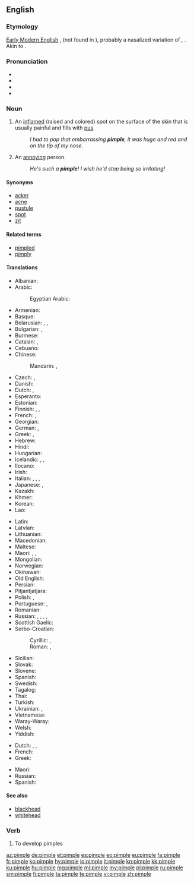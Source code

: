 ==English==
{{wikipedia}}

===Etymology===
[[w:Early Modern English|Early Modern English]] {{m|en|pimple}}, {{m|en|pumple}} (not found in {{etyl|enm|-}}), probably a nasalized variation of {{etyl|ang|en}} {{m|ang|piplian}}, {{m|ang|pyplian||to break out in pimples, show eruptions}}. Akin to {{etyl|ang|-}} {{m|ang|pipliġende||having shingles}}.

===Pronunciation===
* {{enPR|pĭm'p(ə)l}}
* {{IPA|/ˈpɪmp(ə)l/|lang=en}}
* {{audio|En-us-pimple.ogg|Audio (US)|lang=en}}
* {{rhymes|ɪmpəl|lang=en}}

===Noun===
{{en-noun}}

# An [[inflame]]d (raised and colored) spot on the surface of the skin that is usually painful and fills with [[pus]].
#: ''I had to pop that embarrassing '''pimple''', it was huge and red and on the tip of my nose''.
# {{context|slang|lang=en}} An [[annoying]] person.
#: ''He's such a '''pimple'''! I wish he'd stop being so irritating!''

====Synonyms====
* [[acker]] {{qualifier|old Australian slang}}
* [[acne]]
* [[pustule]]
* [[spot]] {{qualifier|UK|slang}}
* [[zit]] {{qualifier|US|slang}}

====Related terms====
* [[pimpled]]
* [[pimply]]

====Translations====
{{trans-top|inflamed spot on the surface of the skin}}
* Albanian: {{t|sq|puçërr}}
* Arabic: {{t|ar|بَثْرَة|f}}
*: Egyptian Arabic: {{t|arz|حبة|f|tr=ḥaba|sc=Arab}}
* Armenian: {{t|hy|պզուկ}}
* Basque: {{t-needed|eu}}
* Belarusian: {{t|be|прышч|m|sc=Cyrl}}, {{t|be|ву́гар|m|sc=Cyrl}}, {{t|be|вуго́р|m|sc=Cyrl}}
* Bulgarian: {{t+|bg|пъ̀пка|f}}, {{t|bg|пъ̀пчица|f}}
* Burmese: {{t+|my|ဝက်ခြံ|sc=Mymr}}
* Catalan: {{t|ca|bua|f}}, {{t|ca|buba|f}}
* Cebuano: {{t|ceb|bugas}}
* Chinese:
*: Mandarin: {{t+|cmn|疙瘩|tr=gēda|sc=Hani}}, {{t+|cmn|丘疹|tr=qiūzhěn|sc=Hani}}
* Czech: {{t|cs|uher|m}}, {{t|cs|pupínek|m}}
* Danish: {{t|da|filipens}}
* Dutch: {{t+|nl|puist|f}}, {{t|nl|pukkel}}
* Esperanto: {{t|eo|akno}}
* Estonian: {{t|et|vistrik}}
* Finnish: {{t+|fi|näppy}}, {{t+|fi|finni}}, {{t|fi|märkänäppylä}}
* French: {{t+|fr|bouton|m}}, {{t+|fr|pustule|f}}
* Georgian: {{t|ka|მუწუკი|sc=Geor}}
* German: {{t+|de|Pickel|m}}, {{t|de|Oas|n}} {{qualifier|Bavaria}}
* Greek: {{t+|el|σπυρί|n}}, {{t+|el|σπυράκι|n}}
* Hebrew: {{t|he|פצעון}}
* Hindi: {{t|hi|मुंहासा|m|tr=munhāsā|sc=Deva}}
* Hungarian: {{t+|hu|pattanás}}
* Icelandic: {{t|is|nabbi|m}}, {{t+|is|bóla|f}}, {{t+|is|graftarbóla|f}}
* Ilocano: {{t|ilo|kamuro}}
* Irish: {{t|ga|goirín|m}}
* Italian: {{t+|it|pustola}}, {{t|it|pustoletta}}, {{t|it|brufolo|m}}, {{t|it|foruncoloso|m}}
* Japanese: {{t+|ja|面皰|tr=にきび, níkibi}}, {{t|ja|丘疹|tr=きゅうしん, kyūshin}}
* Kazakh: {{t|kk|безеу|sc=Cyrl}}
* Khmer: {{t+|km|មុន|tr=mŭn|sc=Khmr}}
* Korean: {{t+|ko|여드름|sc=Hang}}
* Lao: {{t|lo|ສິວ|sc=Laoo}}
{{trans-mid}}
* Latin: {{t|la|pustula|f}}
* Latvian: {{t|lv|pūte|f}}
* Lithuanian: {{t|lt|spuogas|m}}
* Macedonian: {{t|mk|бубула|f|sc=Cyrl}}
* Maltese: {{t-needed|mt}}
* Maori: {{t|mi|kiritona}}, {{t|mi|para}}, {{t|mi|mariao}}
* Mongolian: {{t|mn|батга|sc=Cyrl}}
* Norwegian: {{t+|no|kvise|c}}
* Okinawan: {{t|ryu|にくん|tr=nikun}}
* Old English: {{t-needed|ang}}
* Persian: {{t+|fa|جوش|tr=juš}}
* Pitjantjatjara: {{t-needed|pjt}}
* Polish: {{t+|pl|pryszcz|m}}, {{t+|pl|krosta|f}}
* Portuguese: {{t+|pt|borbulha|f}}, {{t+|pt|espinha|f}}
* Romanian: {{t+|ro|coș}}
* Russian: {{t+|ru|прыщ|m}}, {{t+|ru|пры́щик|m}}, {{t+|ru|у́горь|m}}, {{t+|ru|па́пула|f}}, {{t+|ru|пупы́рышек|m}}
* Scottish Gaelic: {{t|gd|pluc|m}}
* Serbo-Croatian:
*: Cyrillic: {{t|sh|бубуљица|f|sc=Cyrl}}, {{t|sh|пришт|m|sc=Cyrl}}
*: Roman: {{t+|sh|bubuljica|f}}, {{t+|sh|prišt|m}}
* Sicilian: {{t+|scn|brufulu|m}}
* Slovak: {{t|sk|pupienok|m}}
* Slovene: {{t|sl|pustula|f}}
* Spanish: {{t+|es|espinilla|f}}
* Swedish: {{t+|sv|finne|c}}
* Tagalog: {{t|tl|tagihawat}}
* Thai: {{t+|th|สิว|tr=sĭw}}
* Turkish: {{t+|tr|sivilce}}
* Ukrainian: {{t|uk|прищ|m|sc=Cyrl}}, {{t|uk|вуго́р|m|sc=Cyrl}}
* Vietnamese: {{t|vi|mụn nhọt}}
* Waray-Waray: {{t|war|punggod}}
* Welsh: {{t|cy|tosyn|m}}
* Yiddish: {{t-needed|yi}}
{{trans-bottom}}

{{trans-top|annoying person}}
* Dutch: {{t+|nl|etter|m}}, {{t|nl|puistenkop|m}}, {{t+|nl|ellendeling|m}}
* French: {{t+|fr|casse-couilles|m}}
* Greek: {{t|el|κακό σπυρί|n}}
{{trans-mid}}
* Maori: {{t|mi|pōrearea}}
* Russian: {{t+|ru|негодя́й|m}}
* Spanish: {{t+|es|pendejo|m}}
{{trans-bottom}}

====See also====
* [[blackhead]]
* [[whitehead]]

===Verb===
{{en-verb|pimpl|ed}}

# To develop pimples

[[az:pimple]]
[[de:pimple]]
[[et:pimple]]
[[es:pimple]]
[[eo:pimple]]
[[eu:pimple]]
[[fa:pimple]]
[[fr:pimple]]
[[ko:pimple]]
[[hy:pimple]]
[[io:pimple]]
[[it:pimple]]
[[kn:pimple]]
[[kk:pimple]]
[[ku:pimple]]
[[hu:pimple]]
[[mg:pimple]]
[[ml:pimple]]
[[my:pimple]]
[[pl:pimple]]
[[ru:pimple]]
[[sm:pimple]]
[[fi:pimple]]
[[ta:pimple]]
[[te:pimple]]
[[vi:pimple]]
[[zh:pimple]]
